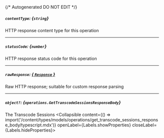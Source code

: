 {/* Autogenerated DO NOT EDIT  */}

##### `contentType`: *{`string`}*
HTTP response content type for this operation

---
##### `statusCode`: *{`number`}*
HTTP response status code for this operation

---
##### `rawResponse`: [*{ `Response` }*](https://developer.mozilla.org/en-US/docs/Web/API/Response)
Raw HTTP response; suitable for custom response parsing

---
##### `object?`: *{`operations.GetTranscodeSessionsResponseBody`}*
The Transcode Sessions
<Collapsible content={() => import('/content/types/models/operations/get_transcode_sessions_response_body/typescript.mdx')} openLabel={Labels.showProperties} closeLabel={Labels.hideProperties}>
</Collapsible>


